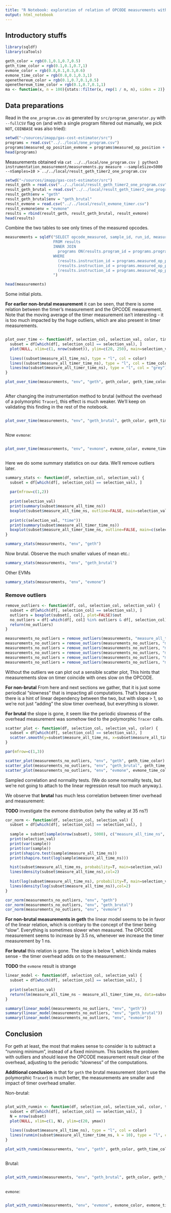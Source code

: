 ```yaml
---
title: "R Notebook: exploration of relation of OPCODE measurements with timer overhead measurements"
output: html_notebook
---
```


## Introductory stuffs
```r
library(sqldf)
library(caTools)

geth_color = rgb(0.1,0.1,0.7,0.5)
geth_time_color = rgb(0.1,0.1,0.7,1)
evmone_color = rgb(0.8,0.1,0.3,0.6)
evmone_time_color = rgb(0.8,0.1,0.3,1)
openethereum_color = rgb(0.1,0.7,0.1,0.5)
openethereum_time_color = rgb(0.1,0.7,0.1,1)
ma <- function(x, n = 100){stats::filter(x, rep(1 / n, n), sides = 2)}
```

<style>
  .superbigimage{
      overflow-x:scroll;
      white-space: nowrap;
  }
  .superbigimage img{
     max-width: none;
  }
</style>

## Data preparations

Read in the `one_program.csv` as generated by `src/program_generator.py` with `--fullCSV` flag on (and with a single program filtered out manually, we pick `NOT`, `COINBASE` was also tried):
```r
setwd("~/sources/imapp/gas-cost-estimator/src")
programs = read.csv("../../local/one_program.csv")
programs$measured_op_position_evmone = programs$measured_op_position + 1
head(programs)
```

Measurements obtained via `cat ../../local/one_program.csv | python3 instrumentation_measurement/measurements.py measure --sampleSize=5000 --nSamples=10 > ../../local/result_geth_timer2_one_program.csv`

```r
setwd("~/sources/imapp/gas-cost-estimator/src")
result_geth = read.csv("../../local/result_geth_timer2_one_program.csv")
result_geth_brutal = read.csv("../../local/result_geth_timer2_one_program_brutal.csv")
result_geth$env = "geth"
result_geth_brutal$env = "geth_brutal"
result_evmone = read.csv("../../local/result_evmone_timer.csv")
result_evmone$env = "evmone"
results = rbind(result_geth, result_geth_brutal, result_evmone)
head(results)
```

Combine the two tables to see only times of the measured opcodes.

```r
measurements = sqldf("SELECT opcode_measured, sample_id, run_id, measure_all_time_ns, measure_all_timer_time_ns, env
                     FROM results
                     INNER JOIN
                       programs ON(results.program_id = programs.program_id)
                     WHERE
                       (results.instruction_id = programs.measured_op_position AND results.env = 'geth') OR
                       (results.instruction_id = programs.measured_op_position AND results.env = 'geth_brutal') OR
                       (results.instruction_id = programs.measured_op_position_evmone AND results.env = 'evmone')
                     ")

head(measurements)
```

Some initial plots.

**For earlier non-brutal measurement** it can be seen, that there is some relation between the timer's measurement and the OPCODE measurement.
Note that the moving average of the timer measurement isn't interesting - it is too much impacted by the huge outliers, which are also present in timer measurements.

<div class="superbigimage">
```r
plot_over_time <- function(df, selection_col, selection_val, color, time_color) {
  subset = df[which(df[, selection_col] == selection_val), ]
  plot(NULL, xlim=c(1, nrow(subset)), ylim=c(20, 250), main=selection_val)
  
  lines((subset$measure_all_time_ns), type = "l", col = color)
  lines((subset$measure_all_timer_time_ns), type = "l", col = time_color)
  lines(ma(subset$measure_all_timer_time_ns), type = "l", col = "grey")
}

plot_over_time(measurements, "env", "geth", geth_color, geth_time_color)

```
</div>


After changing the instrumentation method to brutal (without the overhead of a polymorphic `Tracer`), this effect is much weaker.
We'll keep on validating this finding in the rest of the notebook.

<div class="superbigimage">
```r
plot_over_time(measurements, "env", "geth_brutal", geth_color, geth_time_color)
```
</div>

Now `evmone`:

<div class="superbigimage">
```r
plot_over_time(measurements, "env", "evmone", evmone_color, evmone_time_color)
```
</div>

Here we do some summary statistics on our data.
We'll remove outliers later.

```r
summary_stats <- function(df, selection_col, selection_val) {
  subset = df[which(df[, selection_col] == selection_val), ]
  
  par(mfrow=c(1,2))
  
  print(selection_val)
  print(summary(subset$measure_all_time_ns))
  boxplot(subset$measure_all_time_ns, outline=FALSE, main=selection_val)
  
  print(c(selection_val, "time"))
  print(summary(subset$measure_all_timer_time_ns))
  boxplot(subset$measure_all_timer_time_ns, outline=FALSE, main=c(selection_val, "time"))
}

summary_stats(measurements, "env", "geth")
```

Now brutal. Observe the much smaller values of mean etc.:

```r
summary_stats(measurements, "env", "geth_brutal")
```

Other EVMs

```r
summary_stats(measurements, "env", "evmone")
```

### Remove outliers

```r
remove_outliers <- function(df, col, selection_col, selection_val) {
  subset = df[which(df[, selection_col] == selection_val), ]
  outliers = boxplot(subset[, col], plot=FALSE)$out
  no_outliers = df[-which(df[, col] %in% outliers & df[, selection_col] == selection_val), ]
  return(no_outliers)
}

measurements_no_outliers = remove_outliers(measurements, "measure_all_time_ns", "env", "geth")
measurements_no_outliers = remove_outliers(measurements_no_outliers, "measure_all_timer_time_ns", "env", "geth")
measurements_no_outliers = remove_outliers(measurements_no_outliers, "measure_all_time_ns", "env", "geth_brutal")
measurements_no_outliers = remove_outliers(measurements_no_outliers, "measure_all_timer_time_ns", "env", "geth_brutal")
measurements_no_outliers = remove_outliers(measurements_no_outliers, "measure_all_time_ns", "env", "evmone")
measurements_no_outliers = remove_outliers(measurements_no_outliers, "measure_all_timer_time_ns", "env", "evmone")
```


Without the outliers we can plot out a sensible scatter plot, This hints that measurements slow on timer coincide with ones slow on the OPCODE.

**For non-brutal** From here and next sections we gather, that it is just some periodical "slowness" that is impacting all computations.
That's because there is a hint of linear dependency between the two, but with slope > 1, so we're not just "adding" the slow timer overhead, but everything is slower.

**For brutal** the slope is gone, it seem like the periodic slowness of the overhead measurement was somehow tied to the polymorphic `Tracer` calls.

```r
scatter_plot <- function(df, selection_col, selection_val, color) {
  subset = df[which(df[, selection_col] == selection_val), ]
  scatter.smooth(y=subset$measure_all_time_ns, x=subset$measure_all_timer_time_ns, col=color)
}

par(mfrow=c(1,3))

scatter_plot(measurements_no_outliers, "env", "geth", geth_time_color)
scatter_plot(measurements_no_outliers, "env", "geth_brutal", geth_time_color)
scatter_plot(measurements_no_outliers, "env", "evmone", evmone_time_color)
```

Sampled correlation and normality tests. (We do some normality tests, but we're not going to attach to the linear regression result too much anyway.).

We observe that **brutal** has much less correlation between timer overhead and measurement:

**TODO** investigate the evmone distribution (why the valley at 35 ns?)

```r
cor_norm <- function(df, selection_col, selection_val) {
  subset = df[which(df[, selection_col] == selection_val), ]
  
  sample = subset[sample(nrow(subset), 5000), c("measure_all_time_ns", "measure_all_timer_time_ns")]
  print(selection_val)
  print(var(sample))
  print(cor(sample))
  print(shapiro.test(sample$measure_all_time_ns))
  print(shapiro.test(log(sample$measure_all_time_ns)))

  hist(subset$measure_all_time_ns, probability=T, main=selection_val)
  lines(density(subset$measure_all_time_ns),col=2) 
  
  hist(log(subset$measure_all_time_ns), probability=T, main=selection_val)
  lines(density(log(subset$measure_all_time_ns)),col=2) 
}

cor_norm(measurements_no_outliers, "env", "geth")
cor_norm(measurements_no_outliers, "env", "geth_brutal")
cor_norm(measurements_no_outliers, "env", "evmone")
```

**For non-brutal measurements in geth** the linear model seems to be in favor of the linear relation, which is contrary to the concept of the timer being "slow".
Everything is sometimes slower when measured.
The OPCODE measurement seems to increase by 3.5 ns, whenever we increase the timer measurement by 1 ns.

**For brutal** this relation is gone. The slope is below 1, which kinda makes sense - the timer overhead adds on to the measurement.:

**TODO** the `evmone` result is strange

```r
linear_model <- function(df, selection_col, selection_val) {
  subset = df[which(df[, selection_col] == selection_val), ]
  
  print(selection_val)
  return(lm(measure_all_time_ns ~ measure_all_timer_time_ns, data=subset))
}

summary(linear_model(measurements_no_outliers, "env", "geth"))
summary(linear_model(measurements_no_outliers, "env", "geth_brutal"))
summary(linear_model(measurements_no_outliers, "env", "evmone"))
```

## Conclusion

For geth at least, the most that makes sense to consider is to subtract a "running minimum", instead of a fixed minimum.
This tackles the problem with outliers and should leave the OPCODE measurement result clear of the overhead,
adjusting to the periodic "slowness" of the computations.

**Additional conclusion** is that for `geth` the brutal measurement (don't use the polymorphic `Tracer`) is much better, the measurements are smaller and impact of timer overhead smaller.

Non-brutal:

<div class="superbigimage">
```r
plot_with_runmin <- function(df, selection_col, selection_val, color, time_color, ymax) {
  subset = df[which(df[, selection_col] == selection_val), ]
  N = nrow(subset)
  plot(NULL, xlim=c(1, N), ylim=c(20, ymax))
  
  lines((subset$measure_all_time_ns), type = "l", col = color)
  lines(runmin(subset$measure_all_timer_time_ns, k = 10), type = "l", col = time_color)
}

plot_with_runmin(measurements, "env", "geth", geth_color, geth_time_color, 250)
```
</div>

Brutal:

<div class="superbigimage">
```r
plot_with_runmin(measurements, "env", "geth_brutal", geth_color, geth_time_color, 250)
```
</div>

`evmone`:

<div class="superbigimage">
```r
plot_with_runmin(measurements, "env", "evmone", evmone_color, evmone_time_color, 50)
```
</div>
